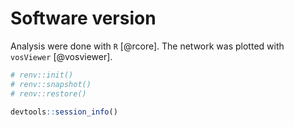 
# Software version {#software-version}

Analysis were done with `R` [@rcore]. The network was plotted with `vosViewer` [@vosviewer].

```r
# renv::init()
# renv::snapshot()
# renv::restore()

devtools::session_info()
```

